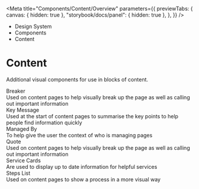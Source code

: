 
<Meta
	title="Components/Content/Overview"
	parameters={{
		previewTabs: {
			canvas: { hidden: true },
			"storybook/docs/panel": { hidden: true },
		},
	}}
/>

<div className="act-docs-container">
	<Masthead />
	<main className="act-body">
		<div className="act-flex act-flex-light-purple">
			<div className="act-flex__container act-flex__container-padding-trim">
				<div className="act-flex__grid">
					<div className="act-flex__row">
						<div className="act-col__cw-12">
							<div className="act-box">
								<div className="act-breadcrumbs">
									<ul className="act-breadcrumbs__container">
										<li className="act-breadcrumbs__crumb act-h6">
											<LinkTo className="act-breadcrumbs__crumb__link" kind="about-about--page">
												Design System <z className="fa-solid fa-angle-right"></z>
											</LinkTo>
										</li>
										<li className="act-breadcrumbs__crumb act-h6">
											<LinkTo className="act-breadcrumbs__crumb__link" kind="components-overview--page">
												Components <z className="fa-solid fa-angle-right"></z>
											</LinkTo>
										</li>
										<li className="act-breadcrumbs__crumb act-h6">
											<LinkTo className="act-breadcrumbs__crumb__link" kind="components-content-overview--page">
												Content <z className="fa-solid fa-angle-right"></z>
											</LinkTo>
										</li>
									</ul>
								</div>
								<h1>Content</h1>
								<p>Additional visual components for use in blocks of content.</p>
							</div>
						</div>
					</div>
				</div>
			</div>
		</div>
		<div className="act-flex">
			<div className="act-flex__container">
				<div className="act-flex__grid">
					<div className="act-flex__row">
						<div className="act-col__cw-12">
							<div className="act-box">
								<div className="act-card-grid">
									<LinkTo className="act-card act-card__primary act-card__feature--icon" kind="components-content-breaker--breaker">
										<div class="act-card__container">
											<div class="act-card__content">
												<div class="act-card__icon">
													<z class="fa-solid fa-grip-lines"></z>
												</div>
												<div class="act-card__title">Breaker</div>
												<div class="act-card__description">Used on content pages to help visually break up the page as well as calling out important information</div>
												<div class="act-card__cta">
													<z class="fa-solid fa-arrow-right"></z>
												</div>
											</div>
										</div>
									</LinkTo>
									<LinkTo className="act-card act-card__primary act-card__feature--icon" kind="components-content-key-message--key-message">
										<div class="act-card__container">
											<div class="act-card__content">
												<div class="act-card__icon">
													<z class="fa-solid fa-key"></z>
												</div>
												<div class="act-card__title">Key Message</div>
												<div class="act-card__description">Used at the start of content pages to summarise the key points to help people find information quickly</div>
												<div class="act-card__cta">
													<z class="fa-solid fa-arrow-right"></z>
												</div>
											</div>
										</div>
									</LinkTo>
									<LinkTo className="act-card act-card__primary act-card__feature--icon" kind="components-content-managed-by--managed-by">
										<div class="act-card__container">
											<div class="act-card__content">
												<div class="act-card__icon">
													<z class="fa-solid fa-key"></z>
												</div>
												<div class="act-card__title">Managed By</div>
												<div class="act-card__description">To help give the user the context of who is managing pages</div>
												<div class="act-card__cta">
													<z class="fa-solid fa-arrow-right"></z>
												</div>
											</div>
										</div>
									</LinkTo>
									<LinkTo className="act-card act-card__primary act-card__feature--icon" kind="components-content-quote--quote">
										<div class="act-card__container">
											<div class="act-card__content">
												<div class="act-card__icon">
													<z class="fa-solid fa-quote-right"></z>
												</div>
												<div class="act-card__title">Quote</div>
												<div class="act-card__description">Used on content pages to help visually break up the page as well as calling out important information</div>
												<div class="act-card__cta">
													<z class="fa-solid fa-arrow-right"></z>
												</div>
											</div>
										</div>
									</LinkTo>
									<LinkTo className="act-card act-card__primary act-card__feature--icon" kind="components-content-quote--quote">
										<div class="act-card__container">
											<div class="act-card__content">
												<div class="act-card__icon">
													<z class="fa-solid fa-bell-concierge"></z>
												</div>
												<div class="act-card__title">Service Cards</div>
												<div class="act-card__description">Are used to display up to date information for helpful services</div>
												<div class="act-card__cta">
													<z class="fa-solid fa-arrow-right"></z>
												</div>
											</div>
										</div>
									</LinkTo>
									<LinkTo className="act-card act-card__primary act-card__feature--icon" kind="components-content-steps-list--steps-list">
										<div class="act-card__container">
											<div class="act-card__content">
												<div class="act-card__icon">
													<z class="fa-solid fa-list-ul"></z>
												</div>
												<div class="act-card__title">Steps List</div>
												<div class="act-card__description">Used on content pages to show a process in a more visual way</div>
												<div class="act-card__cta">
													<z class="fa-solid fa-arrow-right"></z>
												</div>
											</div>
										</div>
									</LinkTo>
								</div>
							</div>
						</div>
					</div>
				</div>
			</div>
		</div>
	</main>
	<footer className="act-footer">
		<AoC />
		<Footer />
	</footer>
</div>
